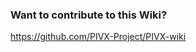=== Want to contribute to this Wiki? ===

[[Fork it and send a pull request.|https://github.com/PIVX-Project/PIVX-wiki]]
